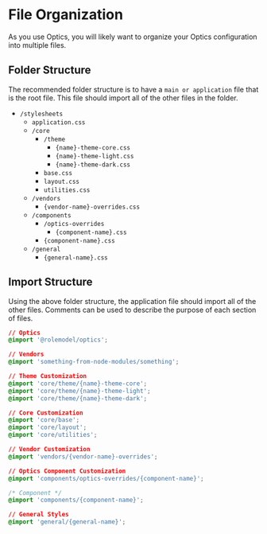
<Meta title="Overview/File Organization" />

# File Organization

As you use Optics, you will likely want to organize your Optics configuration into multiple files.

## Folder Structure

The recommended folder structure is to have a `main or application` file that is the root file. This file should import all of the other files in the folder.

- `/stylesheets`
  - `application.css`
  - `/core`
    - `/theme`
      - `{name}-theme-core.css`
      - `{name}-theme-light.css`
      - `{name}-theme-dark.css`
    - `base.css`
    - `layout.css`
    - `utilities.css`
  - `/vendors`
    - `{vendor-name}-overrides.css`
  - `/components`
    - `/optics-overrides`
      - `{component-name}.css`
    - `{component-name}.css`
  - `/general`
    - `{general-name}.css`

## Import Structure

Using the above folder structure, the application file should import all of the other files. Comments can be used to describe the purpose of each section of files.

```css
// Optics
@import '@rolemodel/optics';

// Vendors
@import 'something-from-node-modules/something';

// Theme Customization
@import 'core/theme/{name}-theme-core';
@import 'core/theme/{name}-theme-light';
@import 'core/theme/{name}-theme-dark';

// Core Customization
@import 'core/base';
@import 'core/layout';
@import 'core/utilities';

// Vendor Customization
@import 'vendors/{vendor-name}-overrides';

// Optics Component Customization
@import 'components/optics-overrides/{component-name}';

/* Component */
@import 'components/{component-name}';

// General Styles
@import 'general/{general-name}';
```

